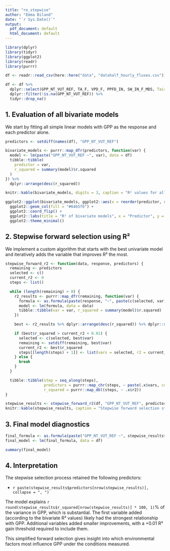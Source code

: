---
title: "re_stepwise"
author: "Emma Biland"
date: "`r Sys.Date()`"
output:
  pdf_document: default
  html_document: default
---

```{r setup, include=FALSE}
library(dplyr)
library(tidyr)
library(ggplot2)
library(readr)
library(purrr)

df <- readr::read_csv(here::here("data", "datahalf_hourly_fluxes.csv"))

df <- df %>%
  dplyr::select(GPP_NT_VUT_REF, TA_F, VPD_F, PPFD_IN, SW_IN_F_MDS, Tair = TA_F, CO2 = CO2_F_MDS) %>%
  dplyr::filter(!is.na(GPP_NT_VUT_REF)) %>%
  tidyr::drop_na()

```

## 1. Evaluation of all bivariate models

We start by fitting all simple linear models with GPP as the response and each predictor alone.

```{r bivariate-models}
predictors <- setdiff(names(df), "GPP_NT_VUT_REF")

bivariate_models <- purrr::map_dfr(predictors, function(var) {
  model <- lm(paste("GPP_NT_VUT_REF ~", var), data = df)
  tibble::tibble(
    predictor = var,
    r_squared = summary(model)$r.squared
  )
}) %>%
  dplyr::arrange(desc(r_squared))

knitr::kable(bivariate_models, digits = 3, caption = "R² values for all bivariate models")
```

```{r barplot-bivariate}
ggplot2::ggplot(bivariate_models, ggplot2::aes(x = reorder(predictor, r_squared), y = r_squared)) +
  ggplot2::geom_col(fill = "#64b5f6") +
  ggplot2::coord_flip() +
  ggplot2::labs(title = "R² of bivariate models", x = "Predictor", y = "R²") +
  ggplot2::theme_minimal()
```

## 2. Stepwise forward selection using R²

We implement a custom algorithm that starts with the best univariate model and iteratively adds the variable that improves R² the most.

```{r stepwise-function}
stepwise_forward_r2 <- function(data, response, predictors) {
  remaining <- predictors
  selected <- c()
  current_r2 <- 0
  steps <- list()

  while (length(remaining) > 0) {
    r2_results <- purrr::map_dfr(remaining, function(var) {
      formula <- as.formula(paste(response, "~", paste(c(selected, var), collapse = " + ")))
      model <- lm(formula, data = data)
      tibble::tibble(var = var, r_squared = summary(model)$r.squared)
    })

    best <- r2_results %>% dplyr::arrange(desc(r_squared)) %>% dplyr::slice(1)

    if (best$r_squared > current_r2 + 0.01) {
      selected <- c(selected, best$var)
      remaining <- setdiff(remaining, best$var)
      current_r2 <- best$r_squared
      steps[[length(steps) + 1]] <- list(vars = selected, r2 = current_r2)
    } else {
      break
    }
  }

  tibble::tibble(step = seq_along(steps),
                 predictors = purrr::map_chr(steps, ~ paste(.x$vars, collapse = " + ")),
                 r_squared = purrr::map_dbl(steps, ~ .x$r2))
}
```

```{r run-stepwise}
stepwise_results <- stepwise_forward_r2(df, "GPP_NT_VUT_REF", predictors)
knitr::kable(stepwise_results, caption = "Stepwise forward selection steps (R²)")
```

## 3. Final model diagnostics

```{r final-model}
final_formula <- as.formula(paste("GPP_NT_VUT_REF ~", stepwise_results$predictors[nrow(stepwise_results)]))
final_model <- lm(final_formula, data = df)

summary(final_model)
```

## 4. Interpretation

The stepwise selection process retained the following predictors:

- `r paste(stepwise_results$predictors[nrow(stepwise_results)], collapse = ", ")`

The model explains `r round(stepwise_results$r_squared[nrow(stepwise_results)] * 100, 1)`% of the variance in GPP, which is substantial. The first variable added (according to the bivariate R² values) likely had the strongest relationship with GPP. Additional variables added smaller improvements, with a +0.01 R² gain threshold required to include them.

This simplified forward selection gives insight into which environmental factors most influence GPP under the conditions measured.

